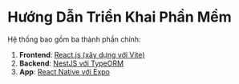 # Hướng Dẫn Triển Khai Phần Mềm

Hệ thống bao gồm ba thành phần chính:

1. **Frontend**: [React.js (xây dựng với Vite)](frontend-reactjs)
2. **Backend**: [NestJS với TypeORM](backend-nestjs)
3. **App**: [React Native với Expo](app-react-native)
